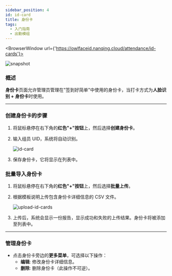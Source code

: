 ```yaml
---
sidebar_position: 4
id: id-card
title: 身份卡
tags:
  - 入门指南
  - 出勤模组
---
```



<BrowserWindow url={'https://owlfaceid.nanqing.cloud/attendance/id-cards'}>

![snapshot](/assets/attendance/id-cards.png)

</BrowserWindow>

### 概述

**身份卡**页面允许管理员管理在"签到好简单"中使用的身份卡，当打卡方式为**人脸识别 + 身份卡**时使用。

---

### 创建身份卡的步骤

1. 将鼠标悬停在右下角的**红色"+"按钮**上，然后选择**创建身份卡**。
2. 输入组员 UID，系统将自动识别。

   ![id-card](/assets/attendance/id-card.png)

3. 保存身份卡，它将显示在列表中。

### 批量导入身份卡

1. 将鼠标悬停在右下角的**红色"+"按钮**上，然后选择**批量上传**。
2. 根据模板说明上传包含身份卡详细信息的 CSV 文件。

   ![upload-id-cards](/assets/attendance/upload-id-cards.png)

3. 上传后，系统会显示一份报告，显示成功和失败的上传结果。身份卡将被添加至列表中。

---

### 管理身份卡

- 点击身份卡旁边的**更多菜单**，可选择以下操作：
  - **编辑**: 修改身份卡详细信息。
  - **删除**: 删除身份卡（此操作不可逆）。
